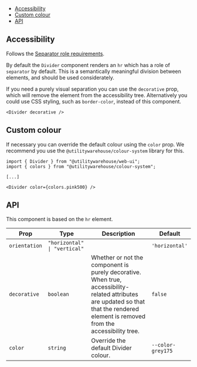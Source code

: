 


<Meta title="Documentation / Divider" />

<DocsHeader
  componentName="Divider"
  figmaLink="https://www.figma.com/design/4FFYTLWJ2hQpj36JplQQUw/UW-Web-UI?node-id=8185-13154"
  stories={Stories}
/>

<Canvas of={Stories.KitchenSink} sourceState="none" />

- [Accessibility](#accessibility)
- [Custom colour](#custom-colour)
- [API](#api)

## Accessibility

Follows the [Separator role requirements](https://www.w3.org/TR/wai-aria-1.2/#separator).

By default the `Divider` component renders an `hr` which has a role of
`separator` by default. This is a semantically meaningful division between
elements, and should be used considerately.

If you need a purely visual separation you can use the `decorative` prop, which
will remove the element from the accessibility tree. Alternatively you could
use CSS styling, such as `border-color`, instead of this component.

```tsx
<Divider decorative />
```

## Custom colour

If necessary you can override the default colour using the `color` prop. We
recommend you use the `@utilitywarehouse/colour-system` library for this.

```tsx
import { Divider } from "@utilitywarehouse/web-ui";
import { colors } from "@utilitywarehouse/colour-system";

[...]

<Divider color={colors.pink500} />
```

<Canvas of={Stories.CustomColor} />

## API

This component is based on the `hr` element.

| Prop          | Type                         | Description                                                                                                                                                                          | Default           |
| ------------- | ---------------------------- | ------------------------------------------------------------------------------------------------------------------------------------------------------------------------------------ | ----------------- |
| `orientation` | `"horizontal" \| "vertical"` |                                                                                                                                                                                      | `'horizontal'`    |
| `decorative`  | `boolean`                    | Whether or not the component is purely decorative. When true, accessibility-related attributes are updated so that that the rendered element is removed from the accessibility tree. | `false`           |
| `color`       | `string`                     | Override the default Divider colour.                                                                                                                                                 | `--color-grey175` |
